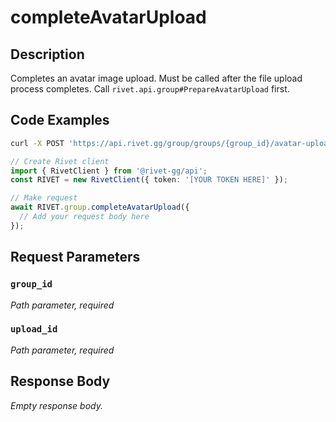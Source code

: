

# completeAvatarUpload



## Description

Completes an avatar image upload. Must be called after the file upload
process completes.
Call `rivet.api.group#PrepareAvatarUpload` first.


## Code Examples

<CodeGroup title='Request' tag='POST' label='https://api.rivet.gg/group/groups/{group_id}/avatar-upload/{upload_id}/complete'>

```bash {{ "title": "cURL" }}
curl -X POST 'https://api.rivet.gg/group/groups/{group_id}/avatar-upload/{upload_id}/complete'
```

```ts
// Create Rivet client
import { RivetClient } from '@rivet-gg/api';
const RIVET = new RivetClient({ token: '[YOUR TOKEN HERE]' });

// Make request
await RIVET.group.completeAvatarUpload({
  // Add your request body here
});
```

</CodeGroup>


## Request Parameters


### `group_id`

_Path parameter, required_





### `upload_id`

_Path parameter, required_





## Response Body

_Empty response body._
